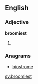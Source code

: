 ==English==

===Adjective===
'''broomiest'''

# {{context|rare|lang=en}} {{en-superlative of|broomy}}

===Anagrams===
* [[biostrome#English|biostrome]]

[[sv:broomiest]]